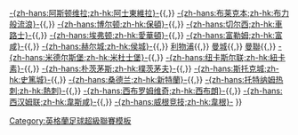{{Navbox
|name   = 英超2008-09
|title  = [[2008年至2009年英格蘭超級聯賽|2008-09年]] [[英格蘭超級足球聯賽]]
|list1  = [[阿森納足球俱樂部|-{zh-hans:阿森纳;zh-hk:阿仙奴;}-]]{{,}} [[阿斯頓維拉足球俱樂部|-{zh-hans:阿斯顿维拉;zh-hk:阿士東維拉}-]]{{,}} [[布萊克本流浪者足球俱樂部|-{zh-hans:布莱克本;zh-hk:布力般流浪}-]]{{,}} [[博爾頓足球俱樂部|-{zh-hans:博尔顿;zh-hk:保頓}-]]{{,}} [[切爾西足球俱樂部|-{zh-hans:切尔西;zh-hk:車路士}-]]{{,}} [[埃弗頓足球俱樂部|-{zh-hans:埃弗顿;zh-hk:愛華頓}-]]{{,}} [[富勒姆足球俱樂部|-{zh-hans:富勒姆;zh-hk:富咸}-]]{{,}} [[赫爾城足球俱樂部|-{zh-hans:赫尔城;zh-hk:侯城}-]]{{,}} [[利物浦足球俱樂部|利物浦]]{{,}} [[曼城足球俱樂部|曼城]]{{,}} [[曼徹斯特聯足球俱樂部|曼聯]]{{,}} [[米德爾斯堡足球俱樂部|-{zh-hans:米德尔斯堡;zh-hk:米杜士堡}-]]{{,}} [[紐卡斯爾聯足球俱樂部|-{zh-hans:纽卡斯尔联;zh-hk:紐卡素}-]]{{,}} [[樸茨茅斯足球俱樂部|-{zh-hans:朴茨茅斯;zh-hk:樸茨茅夫}-]]{{,}} [[斯托克城足球俱樂部|-{zh-hans:斯托克城;zh-hk:史篤城}-]]{{,}} [[桑德蘭足球俱樂部|-{zh-hans:桑德兰;zh-hk:新特蘭}-]]{{,}} [[托特納姆熱刺足球俱樂部|-{zh-hans:托特纳姆热刺;zh-hk:熱刺}-]]{{,}} [[西布羅姆維奇足球俱樂部|-{zh-hans:西布罗姆维奇;zh-hk:西布朗}-]]{{,}} [[西汉姆联足球俱乐部|-{zh-hans:西汉姆联;zh-hk:韋斯咸}-]]{{,}} [[威根競技足球俱樂部|-{zh-hans:威根竞技;zh-hk:韋根}-]]
}}
<noinclude>
[[Category:英格蘭足球超級聯賽模板]]
</noinclude>